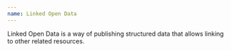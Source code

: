 ```yaml
---
name: Linked Open Data
---
```

Linked Open Data is a way of publishing structured data that allows linking to other related resources.